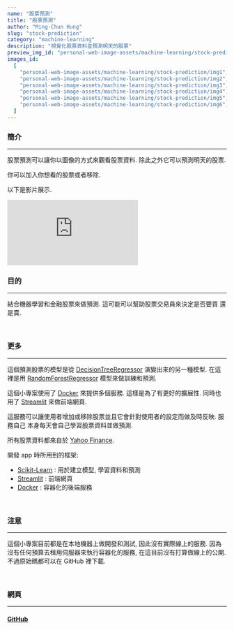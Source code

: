 ```yaml
---
name: "股票預測"
title: "股票預測"
author: "Ming-Chun Hung"
slug: "stock-prediction"
category: "machine-learning"
description: "視覺化股票資料並預測明天的股票"
preview_img_id: "personal-web-image-assets/machine-learning/stock-prediction/preview"
images_id:
  [
    "personal-web-image-assets/machine-learning/stock-prediction/img1",
    "personal-web-image-assets/machine-learning/stock-prediction/img2",
    "personal-web-image-assets/machine-learning/stock-prediction/img3",
    "personal-web-image-assets/machine-learning/stock-prediction/img4",
    "personal-web-image-assets/machine-learning/stock-prediction/img5",
    "personal-web-image-assets/machine-learning/stock-prediction/img6",
  ]
---
```


### 簡介

---

股票預測可以讓你以圖像的方式來觀看股票資料. 除此之外它可以預測明天的股票.

你可以加入你想看的股票或者移除.

以下是影片展示.

<iframe
  src="https://www.youtube.com/embed/EjyubJqiDE0?si=R_zLHFJEFNuF-BUY"
  title="YouTube video player"
  frameborder="0"
  allow="accelerometer; autoplay; clipboard-write; encrypted-media; gyroscope; picture-in-picture; web-share"
  allowfullscreen
></iframe>

<br />

### 目的

---

結合機器學習和金融股票來做預測. 這可能可以幫助股票交易員來決定是否要買
還是賣.

<br />

### 更多

---

這個預測股票的模型是從
[DecisionTreeRegressor](https://scikit-learn.org/stable/modules/generated/sklearn.tree.DecisionTreeRegressor.html)
演變出來的另一種模型. 在這裡是用
[RandomForestRegressor](https://scikit-learn.org/stable/modules/generated/sklearn.ensemble.RandomForestRegressor.html)
模型來做訓練和預測.

這個小專案使用了 [Docker](https://www.docker.com/)
來提供多個服務. 這樣是為了有更好的擴展性. 同時也用了 [Streamlit](https://streamlit.io/)
來做前端網頁.

這服務可以讓使用者增加或移除股票並且它會針對使用者的設定而做及時反映. 服務自己
本身每天會自己學習股票資料並做預測.

所有股票資料都來自於 [Yahoo Finance](https://finance.yahoo.com/).

開發 app 時所用到的框架:

- [Scikit-Learn](https://scikit-learn.org/stable/) : 用於建立模型, 學習資料和預測
- [Streamlit](https://streamlit.io/) : 前端網頁
- [Docker](https://www.docker.com/) : 容器化的後端服務

<br />

### 注意

---

這個小專案目前都是在本地機器上做開發和測試, 因此沒有實際線上的服務. 因為
沒有任何預算去租用伺服器來執行容器化的服務, 在這目前沒有打算做線上的公開.
不過原始碼都可以在 GitHub 裡下載.

<br />

### 網頁

---

#### [GitHub](https://github.com/NPMachineLearning/StockPrediction)

<br />
